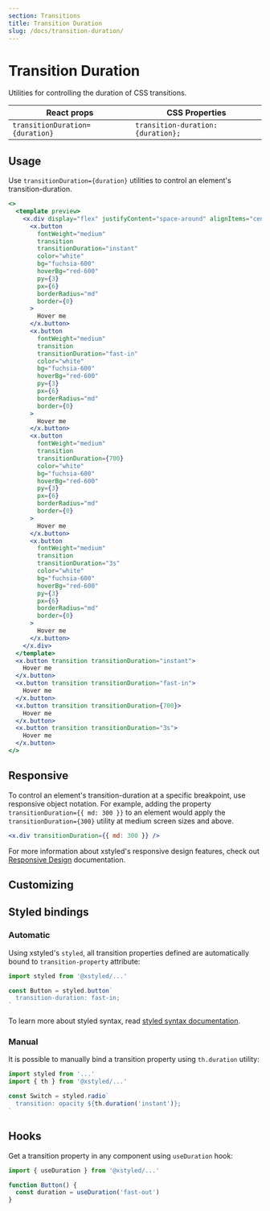 ```yaml
---
section: Transitions
title: Transition Duration
slug: /docs/transition-duration/
---
```


# Transition Duration

Utilities for controlling the duration of CSS transitions.

<carbon-ad />

| React props                     | CSS Properties                     |
| ------------------------------- | ---------------------------------- |
| `transitionDuration={duration}` | `transition-duration: {duration};` |

## Usage

Use `transitionDuration={duration}` utilities to control an element's transition-duration.

```jsx preview color=fuchsia
<>
  <template preview>
    <x.div display="flex" justifyContent="space-around" alignItems="center">
      <x.button
        fontWeight="medium"
        transition
        transitionDuration="instant"
        color="white"
        bg="fuchsia-600"
        hoverBg="red-600"
        py={3}
        px={6}
        borderRadius="md"
        border={0}
      >
        Hover me
      </x.button>
      <x.button
        fontWeight="medium"
        transition
        transitionDuration="fast-in"
        color="white"
        bg="fuchsia-600"
        hoverBg="red-600"
        py={3}
        px={6}
        borderRadius="md"
        border={0}
      >
        Hover me
      </x.button>
      <x.button
        fontWeight="medium"
        transition
        transitionDuration={700}
        color="white"
        bg="fuchsia-600"
        hoverBg="red-600"
        py={3}
        px={6}
        borderRadius="md"
        border={0}
      >
        Hover me
      </x.button>
      <x.button
        fontWeight="medium"
        transition
        transitionDuration="3s"
        color="white"
        bg="fuchsia-600"
        hoverBg="red-600"
        py={3}
        px={6}
        borderRadius="md"
        border={0}
      >
        Hover me
      </x.button>
    </x.div>
  </template>
  <x.button transition transitionDuration="instant">
    Hover me
  </x.button>
  <x.button transition transitionDuration="fast-in">
    Hover me
  </x.button>
  <x.button transition transitionDuration={700}>
    Hover me
  </x.button>
  <x.button transition transitionDuration="3s">
    Hover me
  </x.button>
</>
```

## Responsive

To control an element's transition-duration at a specific breakpoint, use responsive object notation. For example, adding the property `transitionDuration={{ md: 300 }}` to an element would apply the `transitionDuration={300}` utility at medium screen sizes and above.

```jsx
<x.div transitionDuration={{ md: 300 }} />
```

For more information about xstyled's responsive design features, check out [Responsive Design](/docs/responsive-design/) documentation.

## Customizing


<CustomizeDurations />

## Styled bindings

### Automatic

Using xstyled's `styled`, all transition properties defined are automatically bound to `transition-property` attribute:

```js
import styled from '@xstyled/...'

const Button = styled.button`
  transition-duration: fast-in;
`
```

To learn more about styled syntax, read [styled syntax documentation](/docs/magic-styled-components/).

### Manual

It is possible to manually bind a transition property using `th.duration` utility:

```js
import styled from '...'
import { th } from '@xstyled/...'

const Switch = styled.radio`
  transition: opacity ${th.duration('instant')};
`
```

## Hooks

Get a transition property in any component using `useDuration` hook:

```js
import { useDuration } from '@xstyled/...'

function Button() {
  const duration = useDuration('fast-out')
}
```
